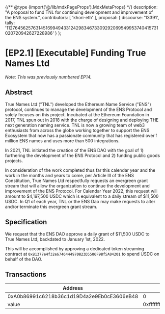 {/** @type {import('@/lib/mdxPageProps').MdxMetaProps} */}
    description: "A proposal to fund TNL for continuing development and improvement of the ENS system.",
    contributors: [
        'khori-eth'
    ],
    proposal: {
        discourse: '13391',
        tally: '112764562576314516994943312429834673309292069549953740415731020720942627228986'
    }
};

# [EP2.1] [Executable] Funding True Names Ltd

_Note: This was previously numbered EP14._

## Abstract

True Names Ltd ("TNL") developed the Ethereum Name Service ("ENS") protocol, continues to manage the development of the ENS Protocol and solely focuses on this project. Incubated at the Ethereum Foundation in 2017, TNL spun out in 2018 with the charge of designing and deploying THE next generation naming service. TNL is now a growing team of web3 enthusiasts from across the globe working together to support the ENS Ecosystem that now has a passionate community that has registered over 1 million ENS names and uses more than 500 integrations.

In 2021, TNL initiated the creation of the ENS DAO with the goal of 1) furthering the development of the ENS Protocol and 2) funding public goods projects.

In consideration of the work completed thus far this calendar year and the work in the months and years to come, per Article III of the ENS Constitution, True Names Ltd respectfully requests an evergreen grant stream that will allow the organization to continue the development and improvement of the ENS Protocol. For Calendar Year 2022, this request will amount to $4,197,500 USDC which is equivalent to a daily stream of $11,500 USDC. In Q1 of each year, TNL or the ENS Dao may make requests to alter and/or terminate this evergreen grant stream.

## Specification

We request that the ENS DAO approve a daily grant of $11,500 USDC to True Names Ltd, backdated to January 1st, 2022.

This will be accomplished by approving a dedicated token streaming contract at `0xB1377e4f32e6746444970823D5506F98f5A04201` to spend USDC on behalf of the DAO.

## Transactions

| Address                                    | Value                                                              | Function | Argument | Value                                      |
| ------------------------------------------ | ------------------------------------------------------------------ | -------- | -------- | ------------------------------------------ |
| 0xA0b86991c6218b36c1d19D4a2e9Eb0cE3606eB48 | 0                                                                  | approve  | spender  | 0xB1377e4f32e6746444970823D5506F98f5A04201 |
| value                                      | 0xffffffffffffffffffffffffffffffffffffffffffffffffffffffffffffffff |          |          |                                            |
